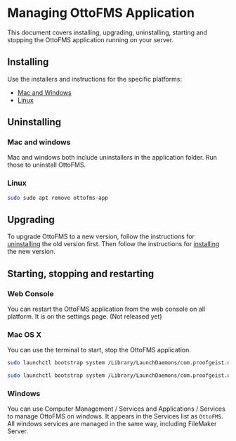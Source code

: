 # Managing OttoFMS Application

This document covers installing, upgrading, uninstalling, starting and stopping the OttoFMS application running on your server.

## Installing

Use the installers and instructions for the specific platforms:

- [Mac and Windows](/getting-started/install-mac-win)
- [Linux](/getting-started/install-linux)

## Uninstalling

### Mac and windows

Mac and windows both include uninstallers in the application folder. Run those to uninstall OttoFMS.

### Linux

```bash copy filename="Uninstalling Linux"
sudo sudo apt remove ottofms-app
```

## Upgrading

To upgrade OttoFMS to a new version, follow the instructions for [uninstalling](#uninstalling) the old version first. Then follow the instructions for [installing](#installing) the new version.

## Starting, stopping and restarting

### Web Console

You can restart the OttoFMS application from the web console on all platform. It is on the settings page. (Not released yet)

### Mac OS X

You can use the terminal to start, stop the OttoFMS application.

```bash copy filename="Starting OttoFMS"
sudo launchctl bootstrap system /Library/LaunchDaemons/com.proofgeist.otto.plist
```

```bash copy filename="Stopping OttoFMS"
sudo launchctl bootstrap system /Library/LaunchDaemons/com.proofgeist.otto.plist
```

### Windows

You can use Computer Management / Services and Applications / Services to manage OttoFMS on windows. It appears in the Services list as `OttoFMS`. All windows services are managed in the same way, including FileMaker Server.
